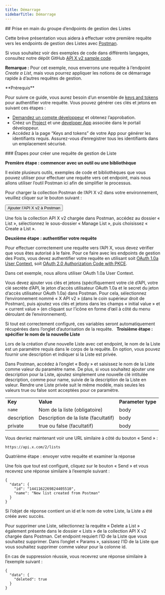 ```yaml
---
title: Démarrage
sidebarTitle: Démarrage
---
```



<div id="getting-started-with-the-manage-lists-endpoint-group">
  ## Prise en main du groupe d’endpoints de gestion des Listes
</div>

Cette brève présentation vous aidera à effectuer votre première requête vers les endpoints de gestion des Listes avec [Postman](/fr/tutorials/postman-getting-started).

Si vous souhaitez voir des exemples de code dans différents langages, consultez notre dépôt GitHub [API X v2 sample code](https://github.com/xdevplatform/Twitter-API-v2-sample-code).

**Remarque :** Pour cet exemple, nous enverrons une requête à l’endpoint _Create a List_, mais vous pourrez appliquer les notions de ce démarrage rapide à d’autres requêtes de gestion.

<Note>
  **Prérequis**

  Pour suivre ce guide, vous aurez besoin d’un ensemble de [keys and tokens](/fr/resources/fundamentals/authentication) pour authentifier votre requête. Vous pouvez générer ces clés et jetons en suivant ces étapes :

  - [Demandez un compte développeur](https://developer.x.com/en/apply-for-access) et obtenez l’approbation.
  - Créez un [Project](/fr/resources/fundamentals/projects) et une [developer App](/fr/resources/fundamentals/developer-apps) associée dans le portail développeur.
  - Accédez à la page “Keys and tokens” de votre App pour générer les identifiants requis. Assurez-vous d’enregistrer tous les identifiants dans un emplacement sécurisé.
</Note>

<div id="steps-to-build-a-manage-list-request">
  ### Étapes pour créer une requête de gestion de Liste
</div>

**Première étape : commencer avec un outil ou une bibliothèque**

Il existe plusieurs outils, exemples de code et bibliothèques que vous pouvez utiliser pour effectuer une requête vers cet endpoint, mais nous allons utiliser l’outil Postman ici afin de simplifier le processus.

Pour charger la collection Postman de l’API X v2 dans votre environnement, veuillez cliquer sur le bouton suivant :

<Button href="https://app.getpostman.com/run-collection/9956214-784efcda-ed4c-4491-a4c0-a26470a67400">
  Ajouter l’API X v2 à Postman
</Button>

Une fois la collection API X v2 chargée dans Postman, accédez au dossier « List », sélectionnez le sous-dossier « Manage List », puis choisissez « Create a List ».

**Deuxième étape : authentifier votre requête**

Pour effectuer correctement une requête vers l’API X, vous devez vérifier que vous êtes autorisé à le faire. Pour ce faire avec les endpoints de gestion des Posts, vous devez authentifier votre requête en utilisant soit [OAuth 1.0a User Context](/fr/resources/fundamentals/authentication), soit [OAuth 2.0 Authorization Code with PKCE](fr/resources/fundamentals/authentication#oauth-2-0-authorization-code-flow-with-pkce-2).

Dans cet exemple, nous allons utiliser OAuth 1.0a User Context.

Vous devez ajouter vos clés et jetons (spécifiquement votre clé d’API, votre clé secrète d’API, le jeton d’accès utilisateur OAuth 1.0a et le secret du jeton d’accès utilisateur OAuth 1.0a) dans Postman. Pour cela, sélectionnez l’environnement nommé « X API v2 » (dans le coin supérieur droit de Postman), puis ajoutez vos clés et jetons dans les champs « initial value » et « current value » (en cliquant sur l’icône en forme d’œil à côté du menu déroulant de l’environnement).

Si tout est correctement configuré, ces variables seront automatiquement récupérées dans l’onglet d’autorisation de la requête.
 
**Troisième étape : spécifier le nom de la nouvelle Liste**

Lors de la création d’une nouvelle Liste avec cet endpoint, le nom de la Liste est un paramètre requis dans le corps de la requête. En option, vous pouvez fournir une description et indiquer si la Liste est privée.

Dans Postman, accédez à l’onglet « Body » et saisissez le nom de la Liste comme valeur du paramètre name. De plus, si vous souhaitez ajouter une description pour la Liste, ajoutez simplement une nouvelle clé intitulée description, comme pour name, suivie de la description de la Liste en valeur. Rendre une Liste privée suit le même modèle, mais seules les valeurs true ou false sont acceptées pour ce paramètre. 

|     |     |     |
| :--- | :--- | :--- |
| **Key** | **Value** | **Parameter type** |
| `name` | Nom de la liste (obligatoire) | body |
| description | Description de la liste (facultatif) | body |
| private | true ou false (facultatif) | body |

Vous devriez maintenant voir une URL similaire à côté du bouton « Send » :

`https://api.x.com/2/lists`

Quatrième étape : envoyer votre requête et examiner la réponse

Une fois que tout est configuré, cliquez sur le bouton « Send » et vous recevrez une réponse similaire à l’exemple suivant :

```
{
  "data": {
    "id": "1441162269824405510",
    "name": "New list created from Postman"
  }
}
```

Si l’objet de réponse contient un id et le nom de votre Liste, la Liste a été créée avec succès. 

Pour supprimer une Liste, sélectionnez la requête « Delete a List » également présente dans le dossier « Lists » de la collection API X v2 chargée dans Postman. Cet endpoint requiert l’ID de la Liste que vous souhaitez supprimer. Dans l’onglet « Params », saisissez l’ID de la Liste que vous souhaitez supprimer comme valeur pour la colonne id. 

En cas de suppression réussie, vous recevrez une réponse similaire à l’exemple suivant : 

```
{
  "data": {
    "deleted": true
  }
}
```